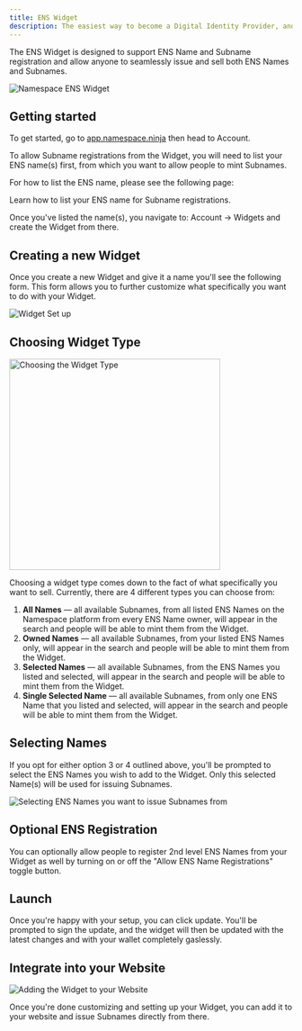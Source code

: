 ```yaml
---
title: ENS Widget
description: The easiest way to become a Digital Identity Provider, and sell ENS Names and Subnames from your website.
---
```


The ENS Widget is designed to support ENS Name and Subname registration and allow anyone to seamlessly issue and sell both ENS Names and Subnames.

<img src="/assets/ens-widget-1.png" alt="Namespace ENS Widget" />

## Getting started

To get started, go to [app.namespace.ninja](https://app.namespace.ninja/) then head to Account.

To allow Subname registrations from the Widget, you will need to list your ENS name(s) first, from which you want to allow people to mint Subnames.

For how to list the ENS name, please see the following page:

<Card title="Activate ENS Name" href="./activate-ens-name" arrow="true">
  Learn how to list your ENS name for Subname registrations.
</Card>

Once you've listed the name(s), you navigate to: Account → Widgets and create the Widget from there.

## Creating a new Widget

Once you create a new Widget and give it a name you'll see the following form. This form allows you to further customize what specifically you want to do with your Widget.

<img src="/assets/ens-widget-2.png" alt="Widget Set up" />

## Choosing Widget Type

<img
  src="/assets/ens-widget-3.png"
  alt="Choosing the Widget Type"
  width="375"
/>

Choosing a widget type comes down to the fact of what specifically you want to sell. Currently, there are 4 different types you can choose from:

1. **All Names** — all available Subnames, from all listed ENS Names on the Namespace platform from every ENS Name owner, will appear in the search and people will be able to mint them from the Widget.
2. **Owned Names** — all available Subnames, from your listed ENS Names only, will appear in the search and people will be able to mint them from the Widget.
3. **Selected Names** — all available Subnames, from the ENS Names you listed and selected, will appear in the search and people will be able to mint them from the Widget.
4. **Single Selected Name** — all available Subnames, from only one ENS Name that you listed and selected, will appear in the search and people will be able to mint them from the Widget.

## Selecting Names

If you opt for either option 3 or 4 outlined above, you'll be prompted to select the ENS Names you wish to add to the Widget. Only this selected Name(s) will be used for issuing Subnames.

<img
  src="/assets/ens-widget-4.png"
  alt="Selecting ENS Names you want to issue Subnames from"
/>

## Optional ENS Registration

You can optionally allow people to register 2nd level ENS Names from your Widget as well by turning on or off the "Allow ENS Name Registrations" toggle button.

## Launch

Once you're happy with your setup, you can click update. You'll be prompted to sign the update, and the widget will then be updated with the latest changes and with your wallet completely gaslessly.

## Integrate into your Website

<img src="/assets/ens-widget-5.png" alt="Adding the Widget to your Website" />

Once you're done customizing and setting up your Widget, you can add it to your website and issue Subnames directly from there.
